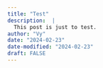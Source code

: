 ```yaml
---
title: "Test"
description:  |
  This post is just to test.
author: "Vy"
date: "2024-02-23"
date-modified: "2024-02-23"
draft: FALSE
---
```

